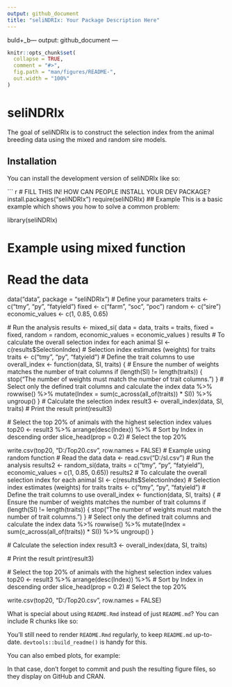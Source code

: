 ```yaml
---
output: github_document
title: "seliNDRIx: Your Package Description Here"
---
```

buld+_b---
output: github_document
---

<!-- README.md is generated from README.Rmd. Please edit that file -->

```r
knitr::opts_chunk$set(
  collapse = TRUE,
  comment = "#>",
  fig.path = "man/figures/README-",
  out.width = "100%"
)
```

# seliNDRIx

<!-- badges: start -->
<!-- badges: end -->

The goal of seliNDRIx is to construct the selection index from the animal breeding data using the mixed and random sire models.

## Installation

You can install the development version of seliNDRIx like so:

``` r
# FILL THIS IN! HOW CAN PEOPLE INSTALL YOUR DEV PACKAGE?
install.packages("seliNDRIx")
require(seliNDRIx)
## Example
This is a basic example which shows you how to solve a common problem:

library(seliNDRIx)

# Example using mixed function
# Read the data
 data("data", package = "seliNDRIx")
 # Define your parameters
 traits <- c("tmy", "py", "fatyield")
 fixed <- c("farm", "soc", "poc")
 random <- c("sire")
 economic_values <- c(1, 0.85, 0.65)

 # Run the analysis
 results <- mixed_si(
 data = data,
 traits = traits,
 fixed = fixed,
 random = random,
 economic_values = economic_values
 )
 results
 # To calculate the overall selection index for each animal
 SI <- c(results$SelectionIndex)  # Selection index estimates (weights) for traits
 traits <- c("tmy", "py", "fatyield")  # Define the trait columns to use
 overall_index <- function(data, SI, traits) {
 # Ensure the number of weights matches the number of trait columns
  if (length(SI) != length(traits)) {
    stop("The number of weights must match the number of trait columns.")
  }
  # Select only the defined trait columns and calculate the index
  data %>%
    rowwise() %>%
    mutate(Index = sum(c_across(all_of(traits)) * SI)) %>%
    ungroup()
 }
 # Calculate the selection index
 result3 <- overall_index(data, SI, traits)
 # Print the result
 print(result3)

 # Select the top 20% of animals with the highest selection index values
 top20 <- result3 %>%
  arrange(desc(Index)) %>%  # Sort by Index in descending order
  slice_head(prop = 0.2)    # Select the top 20%

 write.csv(top20, "D:/Top20.csv", row.names = FALSE)
 # Example using random function
 # Read the data
 data <- read.csv("D:/sl.csv")
 # Run the analysis
 results2 <- random_si(data,
 traits = c("tmy", "py", "fatyield"),
 economic_values = c(1, 0.85, 0.65))
 results2
 # To calculate the overall selection index for each animal
 SI <- c(results$SelectionIndex)  # Selection index estimates (weights) for traits
 traits <- c("tmy", "py", "fatyield")  # Define the trait columns to use
 overall_index <- function(data, SI, traits) {
 # Ensure the number of weights matches the number of trait columns
  if (length(SI) != length(traits)) {
    stop("The number of weights must match the number of trait columns.")
  }
  # Select only the defined trait columns and calculate the index
  data %>%
    rowwise() %>%
    mutate(Index = sum(c_across(all_of(traits)) * SI)) %>%
    ungroup()
 }

 # Calculate the selection index
 result3 <- overall_index(data, SI, traits)

 # Print the result
 print(result3)

 # Select the top 20% of animals with the highest selection index values
 top20 <- result3 %>%
  arrange(desc(Index)) %>%  # Sort by Index in descending order
  slice_head(prop = 0.2)    # Select the top 20%

 write.csv(top20, "D:/Top20.csv", row.names = FALSE)

What is special about using `README.Rmd` instead of just `README.md`? You can include R chunks like so:


You'll still need to render `README.Rmd` regularly, to keep `README.md` up-to-date. `devtools::build_readme()` is handy for this.

You can also embed plots, for example:

In that case, don't forget to commit and push the resulting figure files, so they display on GitHub and CRAN.

